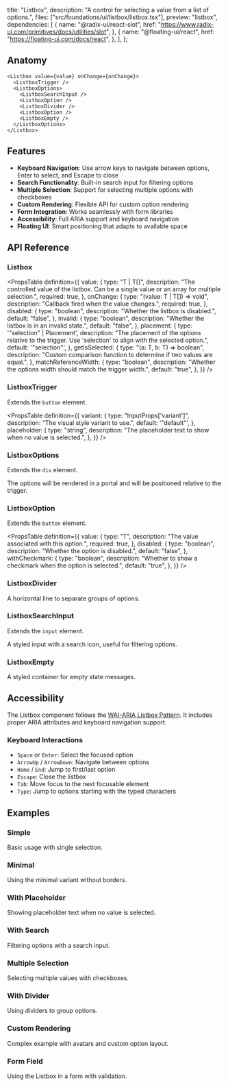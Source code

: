   title: "Listbox",
  description: "A control for selecting a value from a list of options.",
  files: ["src/foundations/ui/listbox/listbox.tsx"],
  preview: "listbox",
  dependencies: [
    {
      name: "@radix-ui/react-slot",
      href: "https://www.radix-ui.com/primitives/docs/utilities/slot",
    },
    {
      name: "@floating-ui/react",
      href: "https://floating-ui.com/docs/react",
    },
  ],
};

## Anatomy

```tsx
<Listbox value={value} onChange={onChange}>
  <ListboxTrigger />
  <ListboxOptions>
    <ListboxSearchInput />
    <ListboxOption />
    <ListboxDivider />
    <ListboxOption />
    <ListboxEmpty />
  </ListboxOptions>
</Listbox>
```

## Features

- **Keyboard Navigation**: Use arrow keys to navigate between options, Enter to select, and Escape to close
- **Search Functionality**: Built-in search input for filtering options
- **Multiple Selection**: Support for selecting multiple options with checkboxes
- **Custom Rendering**: Flexible API for custom option rendering
- **Form Integration**: Works seamlessly with form libraries
- **Accessibility**: Full ARIA support and keyboard navigation
- **Floating UI**: Smart positioning that adapts to available space

## API Reference

### Listbox

<PropsTable
  definition={{
    value: {
      type: "T | T[]",
      description:
        "The controlled value of the listbox. Can be a single value or an array for multiple selection.",
      required: true,
    },
    onChange: {
      type: "(value: T | T[]) => void",
      description: "Callback fired when the value changes.",
      required: true,
    },
    disabled: {
      type: "boolean",
      description: "Whether the listbox is disabled.",
      default: "false",
    },
    invalid: {
      type: "boolean",
      description: "Whether the listbox is in an invalid state.",
      default: "false",
    },
    placement: {
      type: '"selection" | Placement',
      description:
        "The placement of the options relative to the trigger. Use 'selection' to align with the selected option.",
      default: '"selection"',
    },
    getIsSelected: {
      type: "(a: T, b: T) => boolean",
      description:
        "Custom comparison function to determine if two values are equal.",
    },
    matchReferenceWidth: {
      type: "boolean",
      description: "Whether the options width should match the trigger width.",
      default: "true",
    },
  }}
/>

### ListboxTrigger

Extends the `button` element.

<PropsTable
  definition={{
    variant: {
      type: "InputProps['variant']",
      description: "The visual style variant to use.",
      default: '"default"',
    },
    placeholder: {
      type: "string",
      description: "The placeholder text to show when no value is selected.",
    },
  }}
/>

### ListboxOptions

Extends the `div` element.

The options will be rendered in a portal and will be positioned relative to the trigger.

### ListboxOption

Extends the `button` element.

<PropsTable
  definition={{
    value: {
      type: "T",
      description: "The value associated with this option.",
      required: true,
    },
    disabled: {
      type: "boolean",
      description: "Whether the option is disabled.",
      default: "false",
    },
    withCheckmark: {
      type: "boolean",
      description: "Whether to show a checkmark when the option is selected.",
      default: "true",
    },
  }}
/>

### ListboxDivider

A horizontal line to separate groups of options.

### ListboxSearchInput

Extends the `input` element.

A styled input with a search icon, useful for filtering options.

### ListboxEmpty

A styled container for empty state messages.

## Accessibility

The Listbox component follows the [WAI-ARIA Listbox Pattern](https://www.w3.org/WAI/ARIA/apg/patterns/listbox/). It includes proper ARIA attributes and keyboard navigation support.

### Keyboard Interactions

- `Space` or `Enter`: Select the focused option
- `ArrowUp` / `ArrowDown`: Navigate between options
- `Home` / `End`: Jump to first/last option
- `Escape`: Close the listbox
- `Tab`: Move focus to the next focusable element
- `Type`: Jump to options starting with the typed characters

## Examples

### Simple

Basic usage with single selection.

<Preview slug="listbox" />

### Minimal

Using the minimal variant without borders.

<Preview slug="listbox-minimal" />

### With Placeholder

Showing placeholder text when no value is selected.

<Preview slug="listbox-placeholder" />

### With Search

Filtering options with a search input.

<Preview slug="listbox-search" />

### Multiple Selection

Selecting multiple values with checkboxes.

<Preview slug="listbox-multiple" />

### With Divider

Using dividers to group options.

<Preview slug="listbox-divider" />

### Custom Rendering

Complex example with avatars and custom option layout.

<Preview slug="listbox-custom" />

### Form Field

Using the Listbox in a form with validation.

<Preview slug="listbox-form" />
